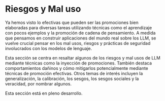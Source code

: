 # Riesgos y Mal uso


Ya hemos visto lo efectivas que pueden ser las promociones bien elaboradas para diversas tareas utilizando técnicas como el aprendizaje con pocos ejemplos y la promoción de cadena de pensamiento. A medida que pensamos en construir aplicaciones del mundo real sobre los LLM, se vuelve crucial pensar en los mal usos, riesgos y prácticas de seguridad involucrados con los modelos de lenguaje.

Esta sección se centra en resaltar algunos de los riesgos y mal usos de LLM mediante técnicas como la inyección de promociones. También destaca comportamientos dañinos y cómo mitigarlos potencialmente mediante técnicas de promoción efectivas. Otros temas de interés incluyen la generalización, la calibración, los sesgos, los sesgos sociales y la veracidad, por nombrar algunos.

<Callout emoji="⚠️">
  Esta sección está en pleno desarrollo.
</Callout>